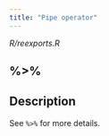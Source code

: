 ```yaml
---
title: "Pipe operator"
---
```


*R/reexports.R*

## %>%

## Description
See `%>%` for more details. 










